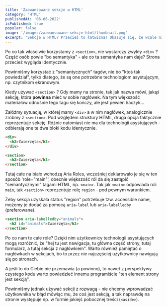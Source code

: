 ```yaml
---
title: 'Zaawansowane sekcje w HTML'
category: 'HTML'
publishedAt: '06-06-2022'
isPublished: true
popular: false
image: '/images/zaawansowane-sekcje-html/thumbnail.png'
excerpt: 'Sekcje w HTML? Przecież to łatwizna! Okazuje się, że wcale nie i duża część Frontend Developerów w zły sposób z nich korzysta. Jak tworzyć przyjazne accessbility sekcje? Pssst, tego nie nauczą Cię na pierwszym lepszym kursie. '
---
```


Po co tak właściwie korzystamy z `<section>`, nie wystarczy zwykły `<div>` ? Część osób powie "bo semantyka" - ale co ta semantyka nam daje? Strona przecież wygląda identycznie.

Powinniśmy korzystać z "semantycznych" tagów, nie bo "ktoś tak powiedział", tylko dlatego, że są one potrzebne technologiom asystującym, np. czytnikom ekranowym.

Kiedy używać `<section>` ? Gdy mamy na stronie, tak jak nazwa mówi, jakąś sekcję, która **powinna** mieć w sobie nagłówek. Na tym większość materiałów odnośnie tego tagu się kończy, ale jest pewien haczyk...

Załóżmy sytuację, w której mamy `<div>` a w nim nagłówek, analogicznie zróbmy z `<section>`. Pod względem struktury HTML, druga opcja faktycznie reprezentuje sekcję. Różnic natomiast nie ma dla technologii asystujących - odbierają one te dwa bloki kodu identycznie.

<Highlight variant="error" title="">

```html
<div>
  <h2>Zwierzęta</h2>
</div>

<section>
  <h2>Zwierzęta</h2>
</section>
```

</Highlight>

<Newsletter />

Tutaj całe na biało wchodzą Aria Roles, wcześniej deklarowało je się w ten sposób 'role="main"', obecnie większość ról da się zastąpić "semantycznymi" tagami HTML, np. `<main>`. Tak jak `<main>` odpowiada roli `main`, tak `<section>` reprezentuje rolę `region` - pod pewnym warunkiem.

Żeby sekcja uzyskała status "region" potrzebuje tzw. accessible name, możemy je dodać za pomocą `aria-label` lub `aria-labelledby` (preferowane).

<Highlight variant="success" title="">

```html
<section aria-labelledby="animals">
  <h2 id="animals">Zwierzęta</h2>
</section>
```

</Highlight>

Po co nam te całe role? Dzięki nim użytkownicy technologii asystujących mogą rozróżnić, że "hej tu jest nawigacja, tu główna część strony, tutaj formularz, a tutaj sekcja z nagłówkiem". Warto również pamiętać o nagłówkach w sekcjach, bo to przez nie najczęściej użytkownicy nawigują się po stronach.

A jeśli to do Ciebie nie przemawia (a powinno), to nawet z perspektywy czystego kodu warto powiedzieć innemu programiście "ten element strony jest sekcją".

Powinniśmy jednak używać sekcji z rozwagą - nie chcemy wprowadzać użytkownika w błąd mówiąc mu, że coś jest sekcją, a tak naprawdę na stronie występuje np. w formie jakiejś pobocznej treści (`<aside>`).
